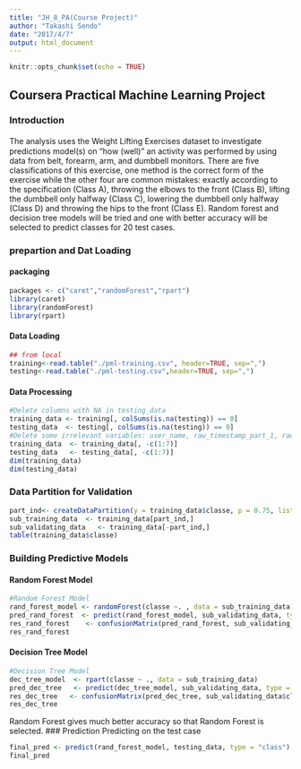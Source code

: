 ```yaml
---
title: "JH_8_PA(Course Project)"
author: "Takashi Sendo"
date: "2017/4/7"
output: html_document
---
```


```r
knitr::opts_chunk$set(echo = TRUE)
```
## Coursera Practical Machine Learning Project
### Introduction
The analysis uses the Weight Lifting Exercises dataset to investigate　predictions model(s) on “how (well)” an activity was performed by using data from belt, forearm, arm, and dumbbell monitors. There are five classifications of this exercise, one method is the correct form of the exercise while the other four are common mistakes: exactly according to the specification (Class A), throwing the elbows to the front (Class B), lifting the dumbbell only halfway (Class C), lowering the dumbbell only halfway (Class D) and throwing the hips to the front (Class E).
 Random forest and decision tree models will be tried and one with better accuracy will be selected to predict classes for 20 test cases.

### prepartion and Dat Loading
#### packaging
```r
packages <- c("caret","randomForest","rpart")
library(caret)
library(randomForest)
library(rpart)
```
#### Data Loading
```r
## from local
training<-read.table("./pml-training.csv", header=TRUE, sep=",")
testing<-read.table("./pml-testing.csv",header=TRUE, sep=",")
```
#### Data Processing
```r
#Delete columns with NA in testing_data
training_data <- training[, colSums(is.na(testing)) == 0]
testing_data  <- testing[, colSums(is.na(testing)) == 0]
#Delete some irrelevant variables: user_name, raw_timestamp_part_1, raw_timestamp_part_,2 cvtd_timestamp, new_window, num_window
training_data  <- training_data[, -c(1:7)]
testing_data   <- testing_data[, -c(1:7)]
dim(training_data)
dim(testing_data)
```
### Data Partition for Validation
```r
part_ind<- createDataPartition(y = training_data$classe, p = 0.75, list = FALSE,)
sub_training_data  <- training_data[part_ind,]
sub_validating_data   <- training_data[-part_ind,]
table(training_data$classe)
```

### Building Predictive Models

#### Random Forest Model
```r
#Random Forest Model
rand_forest_model <- randomForest(classe ~. , data = sub_training_data)
pred_rand_forest  <- predict(rand_forest_model, sub_validating_data, type = "class")
res_rand_forest    <- confusionMatrix(pred_rand_forest, sub_validating_data$classe)
res_rand_forest
```
#### Decision Tree Model
```r
#Decision Tree Model
dec_tree_model  <- rpart(classe ~ ., data = sub_training_data)
pred_dec_tree   <- predict(dec_tree_model, sub_validating_data, type = "class")
res_dec_tree   <- confusionMatrix(pred_dec_tree, sub_validating_data$classe)
res_dec_tree
```
Random Forest gives much better accuracy so that Random Forest is selected.
### Prediction
Predicting on the test case
```r
final_pred <- predict(rand_forest_model, testing_data, type = "class")
final_pred
```

